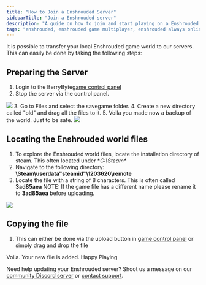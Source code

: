 ---
title: "How to Join a Enshrouded Server"
sidebarTitle: "Join a Enshrouded server"
description: "A guide on how to join and start playing on a Enshrouded server."
tags: "enshrouded, enshrouded game multiplayer, enshrouded always online, enshrouded community server"
---

It is possible to transfer your local Enshrouded game world to our servers. This can easily be done by taking the following steps: 

## Preparing the Server
1. Login to the BerryByte[game control panel](https://game.berrybyte.net)
2. Stop the server via the control panel. 
<Frame>
  <img src="/images/control-panel.png" />
</Frame>
3. Go to Files and select the savegame folder. 
4. Create a new directory called "old" and drag all the files to it. 
5. Voila you made now a backup of the world. Just to be safe. 
<Frame>
  <img src="/images/backup-enshrouded.png" />
</Frame>

## Locating the Enshrouded world files
1. To explore the Enshrouded world files, locate the installation directory of steam. This often located under **C:\Steam\**
2. Navigate to the following directory: **\Steam\userdata\"steamid"\1203620\remote**
3. Locate the file with a string of 8 characters. This is often called **3ad85aea**
NOTE: If the game file has a different name please rename it to **3ad85aea** before uploading. 
<Frame>
  <img src="/images/savedfile-location.png" />
</Frame>

## Copying the file
1. This can either be done via the upload button in [game control panel](https://game.berrybyte.net) or simply drag and drop the file

Voila. Your new file is added. Happy Playing


Need help updating your Enshrouded server? Shoot us a message on our
[community Discord server](https://berrybyte.net/discord) or [contact support](https://berrybyte.net/support).

